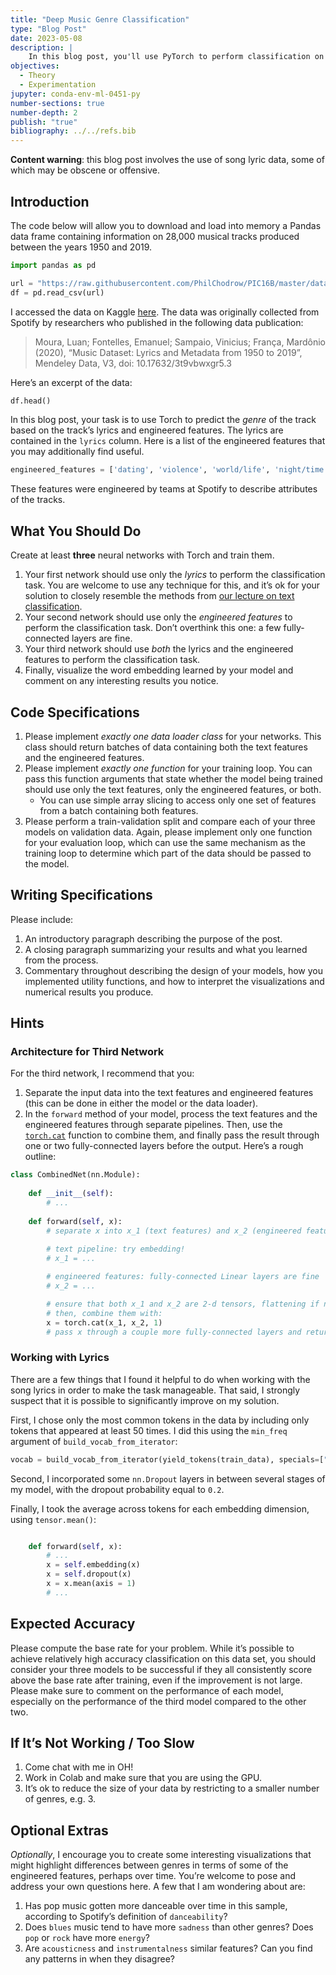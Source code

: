 ```yaml
---
title: "Deep Music Genre Classification"
type: "Blog Post"
date: 2023-05-08
description: |
    In this blog post, you'll use PyTorch to perform classification on a data set of song attributes, comparing approaches that use only lyrics, approaches that use only quantitative audio features, and approaches that use both. 
objectives: 
  - Theory
  - Experimentation
jupyter: conda-env-ml-0451-py
number-sections: true
number-depth: 2
publish: "true"
bibliography: ../../refs.bib
---
```


::: {.callout-important}

**Content warning**: this blog post involves the use of song lyric data, some of which may be obscene or offensive. 

:::

## Introduction

The code below will allow you to download and load into memory a Pandas data frame containing information on 28,000 musical tracks produced between the years 1950 and 2019. 

```python
import pandas as pd

url = "https://raw.githubusercontent.com/PhilChodrow/PIC16B/master/datasets/tcc_ceds_music.csv"
df = pd.read_csv(url)
```

I accessed the data on Kaggle [here](https://www.kaggle.com/datasets/saurabhshahane/music-dataset-1950-to-2019). The data was originally collected from Spotify by researchers who published in the following data publication:

> Moura, Luan; Fontelles, Emanuel; Sampaio, Vinicius; França, Mardônio (2020), “Music Dataset: Lyrics and Metadata from 1950 to 2019”, Mendeley Data, V3, doi: 10.17632/3t9vbwxgr5.3

Here's an excerpt of the data: 

```python
df.head()
```

In this blog post, your task is to use Torch to predict the *genre* of the track based on the track's lyrics and engineered features. The lyrics are contained in the `lyrics` column. Here is a list of the engineered features that you may additionally find useful. 

```python
engineered_features = ['dating', 'violence', 'world/life', 'night/time','shake the audience','family/gospel', 'romantic', 'communication','obscene', 'music', 'movement/places', 'light/visual perceptions','family/spiritual', 'like/girls', 'sadness', 'feelings', 'danceability','loudness', 'acousticness', 'instrumentalness', 'valence', 'energy']      
```

These features were engineered by teams at Spotify to describe attributes of the tracks. 

## What You Should Do

Create at least **three** neural networks with Torch and train them. 

1. Your first network should use only the *lyrics* to perform the classification task. You are welcome to use any technique for this, and it's ok for your solution to closely resemble the methods from [our lecture on text classification](../../lecture-notes/text-classification.ipynb). 
2. Your second network should use only the *engineered features* to perform the classification task. Don't overthink this one: a few fully-connected layers are fine. 
3. Your third network should use *both* the lyrics and the engineered features to perform the classification task. 
4. Finally, visualize the word embedding learned by your model and comment on any interesting results you notice. 

## Code Specifications

1. Please implement *exactly one data loader class* for your networks. This class should return batches of data containing both the text features and the engineered features. 
2. Please implement *exactly one function* for your training loop. You can pass this function arguments that state whether the model being trained should use only the text features, only the engineered features, or both. 
    - You can use simple array slicing to access only one set of features from a batch containing both features. 
3. Please perform a train-validation split and compare each of your three models on validation data. Again, please implement only one function for your evaluation loop, which can use the same mechanism as the training loop to determine which part of the data should be passed to the model. 

## Writing Specifications

Please include: 

1. An introductory paragraph describing the purpose of the post. 
2. A closing paragraph summarizing your results and what you learned from the process. 
3. Commentary throughout describing the design of your models, how you implemented utility functions, and how to interpret the visualizations and numerical results you produce. 

## Hints

### Architecture for Third Network

For the third network, I recommend that you:

1. Separate the input data into the text features and engineered features (this can be done in either the model or the data loader).
2. In the `forward` method of your model, process the text features and the engineered features through separate pipelines. Then, use the [`torch.cat`](https://pytorch.org/docs/stable/generated/torch.cat.html) function to combine them, and finally pass the result through one or two fully-connected layers before the output. Here's a rough outline: 

```python
class CombinedNet(nn.Module):
    
    def __init__(self):
        # ...
    
    def forward(self, x):
        # separate x into x_1 (text features) and x_2 (engineered features)
        
        # text pipeline: try embedding! 
        # x_1 = ...

        # engineered features: fully-connected Linear layers are fine
        # x_2 = ...

        # ensure that both x_1 and x_2 are 2-d tensors, flattening if necessary
        # then, combine them with: 
        x = torch.cat(x_1, x_2, 1)
        # pass x through a couple more fully-connected layers and return output

```

### Working with Lyrics

There are a few things that I found it  helpful to do when working with the song lyrics in order to make the task manageable. [That said, I strongly suspect that it is possible to significantly improve on my solution.]{.aside}

First, I chose only the most common tokens in the data by including only tokens that appeared at least 50 times. I did this using the `min_freq` argument of `build_vocab_from_iterator`: 

```python
vocab = build_vocab_from_iterator(yield_tokens(train_data), specials=["<unk>"], min_freq = 50)
```

Second, I incorporated some `nn.Dropout` layers in between several stages of my model, with the dropout probability equal to `0.2`. 

Finally, I took the average across tokens for each embedding dimension, using `tensor.mean()`: 

```python

    def forward(self, x):
        # ...
        x = self.embedding(x)
        x = self.dropout(x)
        x = x.mean(axis = 1)
        # ...
```

## Expected Accuracy

Please compute the base rate for your problem. While it's possible to achieve relatively high accuracy classification on this data set, you should consider your three models to be successful if they all consistently score above the base rate after training, even if the improvement is not large. Please make sure to comment on the performance of each model, especially on the performance of the third model compared to the other two. 




## If It's Not Working / Too Slow

1. Come chat with me in OH! 
2. Work in Colab and make sure that you are using the GPU. 
3. It's ok to reduce the size of your data by restricting to a smaller number of genres, e.g. 3. 

## Optional Extras

*Optionally*, I encourage you to create some interesting visualizations that might highlight differences between genres in terms of some of the engineered features, perhaps over time. You're welcome to pose and address your own questions here. A few that I am wondering about are: 

1. Has pop music gotten more danceable over time in this sample, according to Spotify's definition of `danceability`? 
2. Does `blues` music tend to have more `sadness` than other genres? Does `pop` or `rock` have more `energy`? 
3. Are `acousticness` and `instrumentalness` similar features? Can you find any patterns in when they disagree? 



